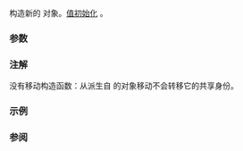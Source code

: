 {{cpp/memory/enable_shared_from_this/title|enable_shared_from_this}}
{{cpp/memory/enable_shared_from_this/navbar}}
{{dcl begin}}
{{dcl|num=1|since=c++11| 
constexpr enable_shared_from_this() noexcept;
}}
{{dcl|num=2|since=c++11|
enable_shared_from_this( const enable_shared_from_this&amp; other ) noexcept;
}}
{{dcl end}}

构造新的 {{tt|enable_shared_from_this}} 对象。[[cpp/language/value initialization|值初始化]] {{rlpsi|/#weak_this}}{{sep}}。

===参数===
{{par begin}}
{{par|other|要复制的 {{tt|enable_shared_from_this}}}}
{{par end}} 

===注解===
没有移动构造函数：从派生自 {{tt|enable_shared_from_this}} 的对象移动不会转移它的共享身份。

===示例===
{{example
|code=
#include &lt;memory&gt;

struct Foo : public std::enable_shared_from_this&lt;Foo&gt;
{
    Foo() {} // 隐式调用 enable_shared_from_this 构造函数
    std::shared_ptr&lt;Foo&gt; getFoo() { return shared_from_this(); }
};

int main()
{
    std::shared_ptr&lt;Foo&gt; pf1(new Foo);
    auto pf2 = pf1-&gt;getFoo(); // 与 pf1 共享对象所有权
}
|output=
}}

===参阅===
{{dsc begin}}
{{dsc inc|cpp/memory/dsc shared_ptr}}
{{dsc end}}

{{langlinks|de|en|es|fr|it|ja|pt|ru}}